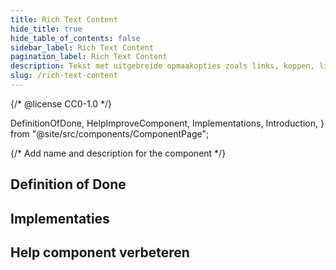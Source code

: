```yaml
---
title: Rich Text Content
hide_title: true
hide_table_of_contents: false
sidebar_label: Rich Text Content
pagination_label: Rich Text Content
description: Tekst met uitgebreide opmaakopties zoals links, koppen, lijsten en tabellen.
slug: /rich-text-content
---
```


{/* @license CC0-1.0 */}

  DefinitionOfDone,
  HelpImproveComponent,
  Implementations,
  Introduction,
} from "@site/src/components/ComponentPage";

{/* Add name and description for the component */}


<Introduction component={component} headingLevel={1} description={description} />

## Definition of Done

<DefinitionOfDone component={component} headingLevel={3} />

## Implementaties

<Implementations component={component} headingLevel={3} />

## Help component verbeteren

<HelpImproveComponent component={component} headingLevel={3} />
